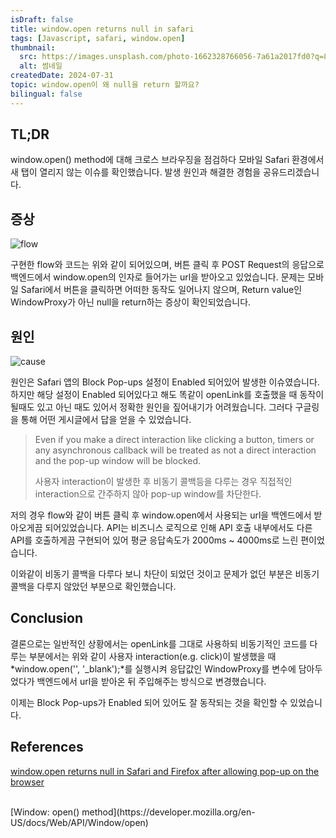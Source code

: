 ```yaml
---
isDraft: false
title: window.open returns null in safari
tags: [Javascript, safari, window.open]
thumbnail:
  src: https://images.unsplash.com/photo-1662328766056-7a61a2017fd0?q=80&w=2717&auto=format&fit=crop&ixlib=rb-4.0.3&ixid=M3wxMjA3fDB8MHxwaG90by1wYWdlfHx8fGVufDB8fHx8fA%3D%3D
  alt: 썸네일
createdDate: 2024-07-31
topic: window.open이 왜 null을 return 할까요?
bilingual: false
---
```



## TL;DR

window.open() method에 대해 크로스 브라우징을 점검하다 모바일 Safari 환경에서 새 탭이 열리지 않는 이슈를 확인했습니다. 발생 원인과 해결한 경험을 공유드리겠습니다.

## 증상

![flow](/images/blog/20240731/flow.png)

<SyntaxHighlighter code={SAMPLE_1} lang="javascript" />

구현한 flow와 코드는 위와 같이 되어있으며, 버튼 클릭 후 POST Request의 응답으로 백엔드에서 window.open의 인자로 들어가는 url을 받아오고 있었습니다. 문제는 모바일 Safari에서 버튼을 클릭하면 어떠한 동작도 일어나지 않으며, Return value인 WindowProxy가 아닌 null을 return하는 증상이 확인되었습니다.

## 원인

![cause](/images/blog/20240731/cause.jpg)

원인은 Safari 앱의 Block Pop-ups 설정이 Enabled 되어있어 발생한 이슈였습니다. 하지만 해당 설정이 Enabled 되어있다고 해도 똑같이 openLink를 호출했을 때 동작이 될때도 있고 아닌 때도 있어서 정확한 원인을 짚어내기가 어려웠습니다. 그러다 구글링을 통해 어떤 게시글에서 답을 얻을 수 있었습니다.

> Even if you make a direct interaction like clicking a button, timers or any asynchronous callback will be treated as not a direct interaction and the pop-up window will be blocked.
>
> 사용자 interaction이 발생한 후 비동기 콜백등을 다루는 경우 직접적인 interaction으로 간주하지 않아 pop-up window를 차단한다.

저의 경우 flow와 같이 버튼 클릭 후 window.open에서 사용되는 url을 백엔드에서 받아오게끔 되어있었습니다. API는 비즈니스 로직으로 인해 API 호출 내부에서도 다른 API를 호출하게끔 구현되어 있어 평균 응답속도가 2000ms ~ 4000ms로 느린 편이었습니다.

이와같이 비동기 콜백을 다루다 보니 차단이 되었던 것이고 문제가 없던 부분은 비동기 콜백을 다루지 않았던 부분으로 확인했습니다.

## Conclusion

<SyntaxHighlighter code={SAMPLE_2} lang="javascript" />

결론으로는 일반적인 상황에서는 openLink를 그대로 사용하되 비동기적인 코드를 다루는 부분에서는 위와 같이 사용자 interaction(e.g. click)이 발생했을 때 *window.open('', '\_blank');*를 실행시켜 응답값인 WindowProxy를 변수에 담아두었다가 백엔드에서 url을 받아온 뒤 주입해주는 방식으로 변경했습니다.

이제는 Block Pop-ups가 Enabled 되어 있어도 잘 동작되는 것을 확인할 수 있었습니다.

## References

[window.open returns null in Safari and Firefox after allowing pop-up on the browser](https://ffan0811.medium.com/window-open-returns-null-in-safari-and-firefox-after-allowing-pop-up-on-the-browser-4e4e45e7d926)

<br />
[Window: open() method](https://developer.mozilla.org/en-US/docs/Web/API/Window/open)
